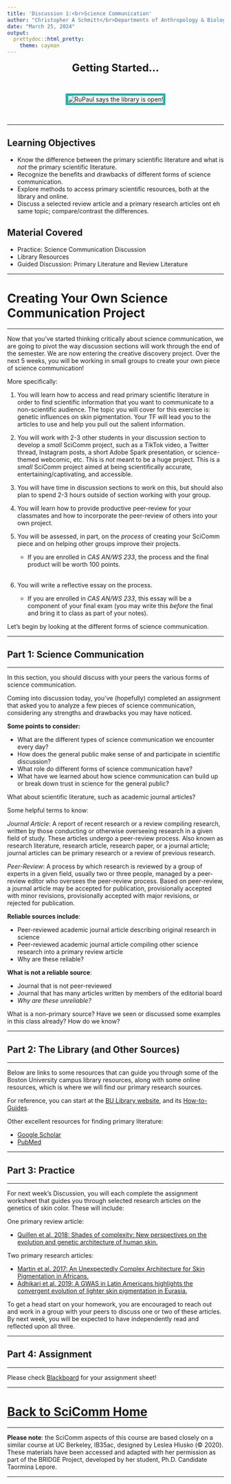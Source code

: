 ```yaml
---
title: 'Discussion 1:<br>Science Communication'
author: "Christopher A Schmitt</br>Departments of Anthropology & Biology<br>Boston University"
date: "March 25, 2024"
output: 
  prettydoc::html_pretty:
    theme: cayman
---
```


<center>

<font size="+2"><b>Getting Started...</b></font></center><br>

<center><p><img src="https://static.wikia.nocookie.net/rupauls-parody-shows/images/6/6e/The_library_is_open.gif/revision/latest/scale-to-width-down/500?cb=20180318233402" style="border:5px solid lightseagreen" alt="RuPaul says the library is open!"></p></center><br>

***

## Learning Objectives

* Know the difference between the primary scientific literature and what is *not* the primary scientific literature.
* Recognize the benefits and drawbacks of different forms of science communication.
* Explore methods to access primary scientific resources, both at the library and online.
* Discuss a selected review article and a primary research articles ont eh same topic; compare/contrast the differences.

## Material Covered

* Practice: Science Communication Discussion
* Library Resources
* Guided Discussion: Primary Literature and Review Literature

***

# Creating Your Own Science Communication Project

***

Now that you've started thinking critically about science communication, we are going to pivot the way discussion sections will work through the end of the semester. We are now entering the creative discovery project. Over the next 5 weeks, you will be working in small groups to create your own piece of science communication!

More specifically:

1. You will learn how to access and read primary scientific literature in order to find scientific information that you want to communicate to a non-scientific audience. The topic you will cover for this exercise is: genetic influences on skin pigmentation. Your TF will lead you to the articles to use and help you pull out the salient information.

2. You will work with 2-3 other students in your discussion section to develop a *small* SciComm project, such as a TikTok video, a Twitter thread, Instagram posts, a short Adobe Spark presentation, or science-themed webcomic, etc. This is *not* meant to be a huge project. This is a *small* SciComm project aimed at being scientifically accurate, entertaining/captivating, and accessible.

3. You will have time in discussion sections to work on this, but should also plan to spend 2-3 hours outside of section working with your group.

4. You will learn how to provide productive peer-review for your classmates and how to incorporate the peer-review of others into your own project.

5. You will be assessed, in part, on the *process* of creating your SciComm piece and on helping other groups improve their projects. 

   * If you are enrolled in *CAS AN/WS 233*, the process and the final product will be worth 100 points. 
<br><br>
   
6. You will write a reflective essay on the process. 

   * If you are enrolled in *CAS AN/WS 233*, this essay will be a component of your final exam (you may write this *before* the final and bring it to class as part of your notes). 

Let's begin by looking at the different forms of science communication.

***

## Part 1: Science Communication

***

In this section, you should discuss with your peers the various forms of science communication.

Coming into discussion today, you've (hopefully) completed an assignment that asked you to analyze a few pieces of science communication, considering any strengths and drawbacks you may have noticed.

**Some points to consider:**

* What are the different types of science communication we encounter every day?
* How does the general public make sense of and participate in scientific discussion?
* What role do different forms of science communication have?
* What have we learned about how science communication can build up or break down trust in science for the general public?

What about scientific literature, such as academic journal articles?

Some helpful terms to know:

*Journal Article*: A report of recent research or a review compiling research, written by those conducting or otherwise overseeing research in a given field of study. These articles undergo a peer-review process. Also known as research literature, research article, research paper, or a journal article; journal articles can be primary research or a review of previous research.

*Peer-Review*: A process by which research is reviewed by a group of experts in a given field, usually two or three people, managed by a peer-review editor who oversees the peer-review process. Based on peer-review, a journal article may be accepted for publication, provisionally accepted with minor revisions, provisionally accepted with major revisions, or rejected for publication.

**Reliable sources include**:

* Peer-reviewed academic journal article describing original research in science
* Peer-reviewed academic journal article compiling other science research into a primary review article
* Why are these reliable?

**What is not a reliable source**:
 
* Journal that is not peer-reviewed 
* Journal that has many articles written by members of the editorial board
* *Why are these unreliable?*

What is a non-primary source? Have we seen or discussed some examples in this class already? How do we know?

***

## Part 2: The Library (and Other Sources)

***

Below are links to some resources that can guide you through some of the Boston University campus library resources, along with some online resources, which is where we will find our primary research sources.

For reference, you can start at the [BU Library website](https://www.bu.edu/library/), and its [How-to-Guides](https://www.bu.edu/library/help/how-to/).

Other excellent resources for finding primary literature:

* [Google Scholar](https://scholar.google.com)
* [PubMed](https://pubmed.ncbi.nlm.nih.gov/)

***

## Part 3: Practice

***

For next week's Discussion, you will each complete the assignment worksheet that guides you through selected research articles on the genetics of skin color. These will include:

One primary review article:

* [Quillen et al. 2018: Shades of complexity: New perspectives on the evolution and genetic architecture of human skin.](https://onlinelibrary.wiley.com/doi/epdf/10.1002/ajpa.23737)

Two primary research articles:

* [Martin et al. 2017: An Unexpectedly Complex Architecture for Skin Pigmentation in Africans.](https://www.ncbi.nlm.nih.gov/pmc/articles/PMC5884124/)
* [Adhikari et al. 2019: A GWAS in Latin Americans highlights the convergent evolution of lighter skin pigmentation in Eurasia.](https://www.nature.com/articles/s41467-018-08147-0.pdf)

To get a head start on your homework, you are encouraged to reach out and work in a group with your peers to discuss one or two of these articles. By next week, you will be expected to have independently read and reflected upon all three.

***

## Part 4: Assignment

***

Please check [Blackboard](https://learn.bu.edu) for your assignment sheet!


***

# [Back to SciComm Home](https://fuzzyatelin.github.io/scicomm/overview.html)

***

**Please note**: the SciComm aspects of this course are based closely on a similar course at UC Berkeley, IB35ac, designed by Leslea Hlusko (&copy; 2020). These materials have been accessed and adapted with her permission as part of the BRIDGE Project, developed by her student, Ph.D. Candidate Taormina Lepore.

***
